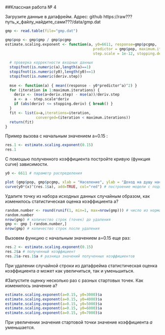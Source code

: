 ##Классная работа № 4

Загрузите данные в датафрейм. Адрес: github    https://raw???путь_к_файлу_найдите_сами???/data/gmp.dat 
```{r}
gmp <- read.table(file="gmp.dat")

gmp$pop <- gmp$gmp / gmp$pcgmp
estimate.scaling.exponent <- function(a, y0=6611, response=gmp$pcgmp,
                                        predictor = gmp$pop, maximum.iterations=100, deriv.step = 1/100,
                                        step.scale = 1e-12, stopping.deriv = 1/100) {
  
  # проверка корректности входных данных
  stopifnot(is.numeric(a),length(a)==1)
  stopifnot(is.numeric(y0),length(y0)==1)
  stopifnot(is.numeric(deriv.step))
  
  mse <- function(a) { mean((response - y0*predictor^a)^2) }
  for (iteration in 1:maximum.iterations) {
    deriv <- (mse(a+deriv.step) - mse(a))/deriv.step
    a <- a - step.scale*deriv
    if (abs(deriv) <= stopping.deriv) { break() }
  }
  fit <- list(a=a,iterations=iteration,
              converged=(iteration < maximum.iterations))
  return(fit)
}
```

Пример вызова с начальным значением a=0.15 :
```{r}
res.1 <- estimate.scaling.exponent(0.15)
res.1
```

С помошью полученного коэффициента постройте кривую (функция curve) зависимости.

```{r}
y0 <- 6611 # параметр распределения

plot (gmp$pop, gmp$pcgmp, xlab = "Население", ylab = "Доход на душу населения", log="xy")
curve(y0*(x)^(res.1$a), add=TRUE, col="red") # построение модели с подобранным коэффициентом
```

Удалите точку из набора исходных данных случайным образом, как изменилось статистическая оценка коэффициента a?

```{r}
random.number <- round(runif(1, min=1, max=nrow(gmp))) # число из нормального распределения на интервале от 1 до кол-ва строк датафрейма gmp
random.number
nrow(gmp) # количество строк (точек) до удаления
gmp <- gmp [-random.number,]
nrow(gmp) # количество строк после удаления
```

Вызовем функцию с начальным значением a=0.15 еще раз:
```{r}
res.2 <- estimate.scaling.exponent(0.15)
res.2$a # полученный коэффициент
res.2$a-res.1$a # разница значений полученных коэффициентов
```

При удалении случайной строки из датафрейма статистическая оценка коэффициента _а_ может как увеличиться, так и уменьшиться.

#Запустите оценку несколько раз с разных стартовых точек. Как изменилось значение a?
```{r}
estimate.scaling.exponent(a=0.15, y0=3000)$a
estimate.scaling.exponent(a=0.15, y0=4000)$a
estimate.scaling.exponent(a=0.15, y0=5000)$a
estimate.scaling.exponent(a=0.15, y0=6000)$a
estimate.scaling.exponent(a=0.15, y0=7000)$a
```

При увеличении значения стартовой точки значение коэффициента _a_ уменьшается.
